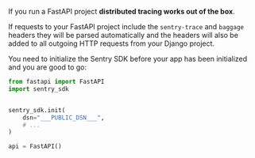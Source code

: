 If you run a FastAPI project **distributed tracing works out of the box**.

If requests to your FastAPI project include the `sentry-trace` and `baggage` headers they will be parsed automatically and the headers will also be added to all outgoing HTTP requests from your Django project.

You need to initialize the Sentry SDK before your app has been initialized and you are good to go:

```python
from fastapi import FastAPI
import sentry_sdk


sentry_sdk.init(
    dsn="___PUBLIC_DSN___",
    # ...
)

api = FastAPI()
```

